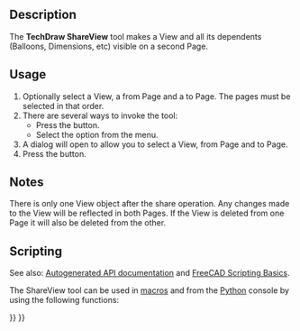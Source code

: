 <languages/>

{{Docnav
|[[TechDraw_Image|Image]]
|[[TechDraw_ToggleFrame|ToggleFrame]]
|[[TechDraw_Workbench|TechDraw]]
|IconL=TechDraw_Image.svg
|IconR=TechDraw_ToggleFrame.svg
|IconC=Workbench_TechDraw.svg
}}

{{GuiCommand
|Name=TechDraw ShareView
|MenuLocation=TechDraw → TechDraw Views → Share View
|Workbenches=[[TechDraw_Workbench|TechDraw]]
|Version=0.20
|SeeAlso=
}}

==Description==

The '''TechDraw ShareView''' tool makes a View and all its dependents (Balloons, Dimensions, etc) visible on a second Page.

==Usage==

# Optionally select a View, a from Page and a to Page. The pages must be selected in that order.
# There are several ways to invoke the tool:
#* Press the {{Button|[[Image:TechDraw_ShareView.svg|16px]] [[TechDraw_ShareView|Share View]]}} button.
#* Select the {{MenuCommand|TechDraw → TechDraw Views → [[Image:TechDraw_ShareView.svg|16px]] Share View}} option from the menu.
# A dialog will open to allow you to select a View, from Page and to Page.
# Press the {{Button|OK}} button.

==Notes==

There is only one View object after the share operation. Any changes made to the View will be reflected in both Pages. If the View is deleted from one Page it will also be deleted from the other.

==Scripting==

See also: [https://freecad.github.io/SourceDoc/ Autogenerated API documentation] and [[FreeCAD_Scripting_Basics|FreeCAD Scripting Basics]].

The ShareView tool can be used in [[Macros|macros]] and from the [[Python|Python]] console by using the following functions:

{{Code|code=
import TechDrawTools
#MoveView with a True parameter in the last position performs a copy
TechDrawTools.MoveView(viewName, fromPageName, toPageName, True)
}}


{{Docnav
|[[TechDraw_Image|Image]]
|[[TechDraw_ToggleFrame|ToggleFrame]]
|[[TechDraw_Workbench|TechDraw]]
|IconL=TechDraw_Image.svg
|IconR=TechDraw_ToggleFrame.svg
|IconC=Workbench_TechDraw.svg
}}

{{TechDraw_Tools_navi{{#translation:}}}}
{{Userdocnavi{{#translation:}}}}
